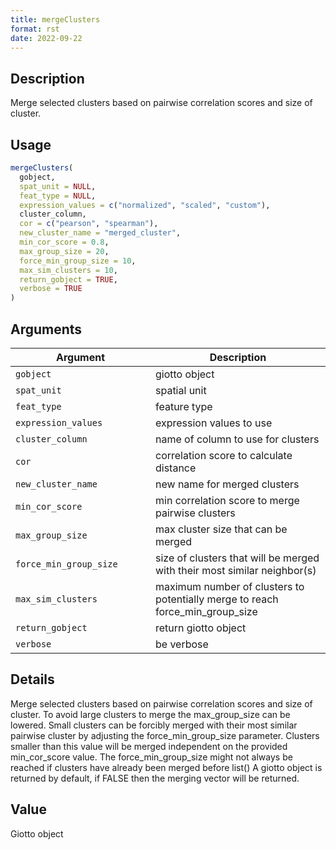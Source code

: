 ```yaml
--- 
title: mergeClusters 
format: rst 
date: 2022-09-22 
--- 
```


## Description

Merge selected clusters based on pairwise correlation scores and size of cluster.


## Usage

```r
mergeClusters(
  gobject,
  spat_unit = NULL,
  feat_type = NULL,
  expression_values = c("normalized", "scaled", "custom"),
  cluster_column,
  cor = c("pearson", "spearman"),
  new_cluster_name = "merged_cluster",
  min_cor_score = 0.8,
  max_group_size = 20,
  force_min_group_size = 10,
  max_sim_clusters = 10,
  return_gobject = TRUE,
  verbose = TRUE
)
```


## Arguments

Argument      |Description
------------- |----------------
`gobject`     |     giotto object
`spat_unit`     |     spatial unit
`feat_type`     |     feature type
`expression_values`     |     expression values to use
`cluster_column`     |     name of column to use for clusters
`cor`     |     correlation score to calculate distance
`new_cluster_name`     |     new name for merged clusters
`min_cor_score`     |     min correlation score to merge pairwise clusters
`max_group_size`     |     max cluster size that can be merged
`force_min_group_size`     |     size of clusters that will be merged with their most similar neighbor(s)
`max_sim_clusters`     |     maximum number of clusters to potentially merge to reach force_min_group_size
`return_gobject`     |     return giotto object
`verbose`     |     be verbose


## Details

Merge selected clusters based on pairwise correlation scores and size of cluster.
 To avoid large clusters to merge the max_group_size can be lowered. Small clusters can
 be forcibly merged with their most similar pairwise cluster by adjusting the
 force_min_group_size parameter. Clusters smaller than this value will be merged
 independent on the provided min_cor_score value. The force_min_group_size might not always
 be reached if clusters have already been merged before list() 
 A giotto object is returned by default, if FALSE then the merging vector will be returned.


## Value

Giotto object


